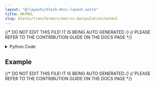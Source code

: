 ```yaml
---
layout: "@/layouts/block-docs-layout.astro"
title: MATMUL
slug: blocks/transformers/matrix-manipulation/matmul
---
```


{/* DO NOT EDIT THIS FILE! IT IS BEING AUTO GENERATED */}
{/* PLEASE REFER TO THE CONTRIBUTION GUIDE ON THE DOCS PAGE */}


<PythonDocsDisplay docstring={docstring} />

<details>
<summary>Python Code</summary>

```python
import numpy as np
from flojoy import flojoy, Matrix


@flojoy
def MATMUL(a: Matrix, b: Matrix) -> Matrix:
    """The MATMUL node takes two input matrices, multiplies them, and returns the result.

    Inputs
    ------
    a : Matrix
        The input matrix to be multiplied to input b.
    b : Matrix
        The input matrix to be multiplied to input a.

    Returns
    -------
    Matrix
        The matrix result from the matrix multiplication.
    """

    return Matrix(m=np.matmul(a.m, b.m))

```

[Find this Flojoy Block on GitHub](https://github.com/flojoy-ai/blocks/blob/main/blocks/TRANSFORMERS/MATRIX_MANIPULATION/MATMUL/MATMUL.py)

</details>

## Example


<GetHelpWidget />


<AppDisplay app={app} blockName="MATMUL" client:visible />


<Example />

{/* DO NOT EDIT THIS FILE! IT IS BEING AUTO GENERATED */}
{/* PLEASE REFER TO THE CONTRIBUTION GUIDE ON THE DOCS PAGE */}
